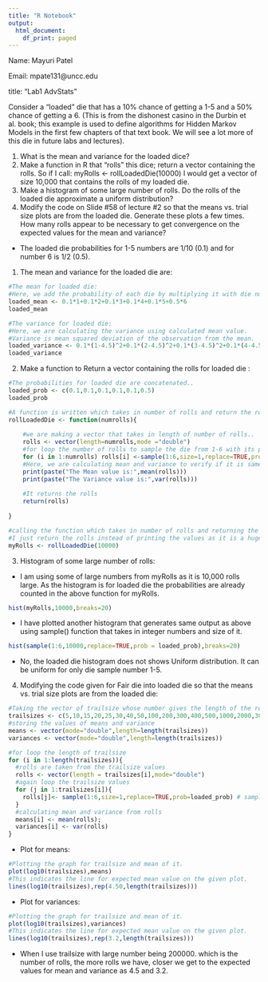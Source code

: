 ```yaml
---
title: "R Notebook"
output:
  html_document:
    df_print: paged
---
```


Name: Mayuri Patel

Email: mpate131@uncc.edu

title: "Lab1 AdvStats"



Consider a “loaded” die that has a 10% chance of getting a 1-5 and a 50% chance of  getting a 6.
(This is from the dishonest casino in the Durbin et al. book; this example is used to define algorithms for Hidden Markov Models in the first few chapters of that text book. We will see a lot more of this die in future labs and lectures).

1) What is the mean and variance for the loaded dice?
2) Make a function in R that “rolls” this dice; return a vector containing the rolls.
So if I call: myRolls <- rollLoadedDie(10000)
I would get a vector of size 10,000 that contains the rolls of my loaded die.
3) Make a histogram of some large number of rolls. Do the rolls of the loaded die approximate a uniform distribution?
4) Modify the code on Slide #58 of lecture #2 so that the means vs. trial size plots are from the loaded die. Generate these plots a few times. How many rolls appear to be necessary to get convergence on the expected values for the mean and variance?


- The loaded die probabilities for 1-5 numbers are 1/10 (0.1) and for number 6 is 1/2 (0.5).


1) The mean and variance for the loaded die are:

```r
#The mean for loaded die:
#Here, we add the probability of each die by multiplying it with die number to generate the mean value.
loaded_mean <- 0.1*1+0.1*2+0.1*3+0.1*4+0.1*5+0.5*6   
loaded_mean
```

```r
#The variance for loaded die:
#Here, we are calculating the variance using calculated mean value.
#Variance is mean squared deviation of the observation from the mean.
loaded_variance <- 0.1*(1-4.5)^2+0.1*(2-4.5)^2+0.1*(3-4.5)^2+0.1*(4-4.5)^2+0.1*(5-4.5)^2+0.5*(6-4.5)^2
loaded_variance
```


2) Make a function to Return a vector containing the rolls for loaded die :

```r
#The probabilities for loaded die are concatenated..
loaded_prob <- c(0.1,0.1,0.1,0.1,0.1,0.5)
loaded_prob

```

```r
#A function is written which takes in number of rolls and return the rolls for loaded die.
rollLoadedDie <- function(numrolls){
    
    #we are making a vector that takes in length of number of rolls..
    rolls <- vector(length=numrolls,mode ="double")
    #for loop the number of rolls to sample the die from 1-6 with its probabilities
    for (i in 1:numrolls) rolls[i] <-sample(1:6,size=1,replace=TRUE,prob=loaded_prob)
    #Here, we are calculating mean and variance to verify if it is same as we did before using formula
    print(paste("The Mean value is:",mean(rolls)))
    print(paste("The Variance value is:",var(rolls)))
    
    #It returns the rolls
    return(rolls)
    
}

#calling the function which takes in number of rolls and returning the rolls...
#I just return the rolls instead of printing the values as it is a huge number.
myRolls <- rollLoadedDie(10000)

```


3) Histogram of some large number of rolls:

- I am using some of large numbers from myRolls as it is 10,000 rolls large. As the histogram is for loaded die the probabilities are already counted in the above function for myRolls.

```r
hist(myRolls,10000,breaks=20)

```

- I have plotted another histogram that generates same output as above using sample() function that takes in integer numbers and size of it.

```r
hist(sample(1:6,10000,replace=TRUE,prob = loaded_prob),breaks=20)

```

- No, the loaded die histogram does not shows Uniform distribution. It can be uniform for only die sample number 1-5.


4) Modifying the code given for Fair die into loaded die so that the means vs. trial size plots are from the loaded die:

```r
#Taking the vector of trailsize whose number gives the length of the rolls.we are adding large numbers trailsize to get closer value of expected mean. 
trailsizes <- c(5,10,15,20,25,30,40,50,100,200,300,400,500,1000,2000,3000,4000,5000,10000,20000,30000,100000,200000)
#storing the values of means and variance
means <- vector(mode="double",length=length(trailsizes))
variances <- vector(mode="double",length=length(trailsizes))

#for loop the length of trailsize
for (i in 1:length(trailsizes)){
  #rolls are taken from the trailsize values
  rolls <- vector(length = trailsizes[i],mode="double")
  #again loop the trailsize values
  for (j in 1:trailsizes[i]){
    rolls[j]<- sample(1:6,size=1,replace=TRUE,prob=loaded_prob) # sample for loaded die with its probabilities
  }
  #calculating mean and variance from rolls
  means[i] <- mean(rolls);
  variances[i] <- var(rolls)
}
```

- Plot for means:

```r
#Plotting the graph for trailsize and mean of it.
plot(log10(trailsizes),means)
#This indicates the line for expected mean value on the given plot.
lines(log10(trailsizes),rep(4.50,length(trailsizes)))
```

- Plot for variances:

```r
#Plotting the graph for trailsize and mean of it.
plot(log10(trailsizes),variances)
#This indicates the line for expected mean value on the given plot.
lines(log10(trailsizes),rep(3.2,length(trailsizes)))
```

- When I use trailsize with large number being 200000. which is the number of rolls, the more rolls we have, closer we get to the expected values for mean and variance as 4.5 and 3.2.  
